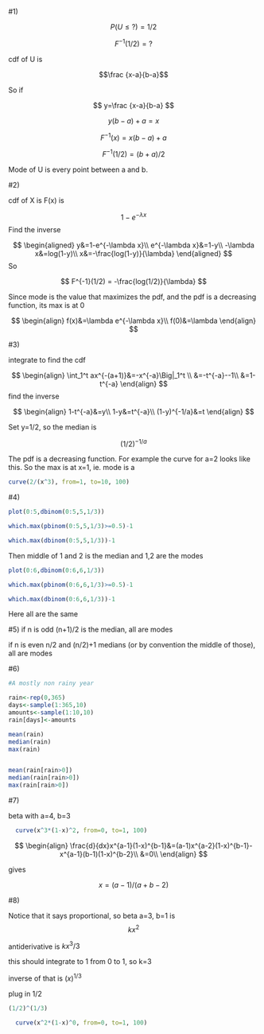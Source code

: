 #1)

$$P(U\le ?)=1/2$$

$$F^{-1}(1/2)=?$$


cdf of U is 

$$\frac {x-a}{b-a}$$

So if


$$
  y=\frac {x-a}{b-a}
$$

$$
  y(b-a)+a=x
$$

$$
  F^{-1}(x)=x(b-a)+a
$$

$$
  F^{-1}(1/2)=(b+a)/2
$$


Mode of U is every point between a and b.


#2)

cdf of X is F(x) is

$$
  1-e^{-\lambda x}
$$
Find the inverse

$$
  \begin{aligned}
    y&=1-e^{-\lambda x}\\
    e^{-\lambda x}&=1-y\\
    -\lambda x&=log(1-y)\\
    x&=-\frac{log(1-y)}{\lambda}
  \end{aligned}
$$
So

$$ F^{-1}(1/2) = -\frac{log(1/2)}{\lambda} $$

Since mode is the value that maximizes the pdf, and the pdf is a decreasing function, its max is at 0

$$
  \begin{align}
  f(x)&=\lambda e^{-\lambda x}\\
  f(0)&=\lambda
  \end{align}
$$

#3)

integrate to find the cdf

$$
  \begin{align}
  \int_1^t ax^{-(a+1)}&=-x^{-a}\Big|_1^t \\
  &=-t^{-a}--1\\
  &=1-t^{-a}
  \end{align}
$$
find the inverse

$$
  \begin{align}
    1-t^{-a}&=y\\
    1-y&=t^{-a}\\
    (1-y)^{-1/a}&=t
  \end{align}
$$

Set y=1/2, so the median is

$$
  (1/2)^{-1/a}
$$

The pdf is a decreasing function.
For example the curve for a=2 looks like this.
So the max is at x=1, ie. mode is a

```r
curve(2/(x^3), from=1, to=10, 100)
```

#4)

```r
plot(0:5,dbinom(0:5,5,1/3))

which.max(pbinom(0:5,5,1/3)>=0.5)-1

which.max(dbinom(0:5,5,1/3))-1
```

Then middle of 1 and 2 is the median
and 1,2 are the modes

```r
plot(0:6,dbinom(0:6,6,1/3))

which.max(pbinom(0:6,6,1/3)>=0.5)-1

which.max(dbinom(0:6,6,1/3))-1
```

Here all are the same

#5)
if n is odd (n+1)/2 is the median, all are modes

if n is even n/2 and (n/2)+1 medians (or by convention the middle of those), all are modes


#6)

```r
#A mostly non rainy year

rain<-rep(0,365)
days<-sample(1:365,10)
amounts<-sample(1:10,10)
rain[days]<-amounts

mean(rain)
median(rain)
max(rain)


mean(rain[rain>0])
median(rain[rain>0])
max(rain[rain>0])
```

#7)

beta with a=4, b=3

```r
  curve(x^3*(1-x)^2, from=0, to=1, 100)
```

$$
  \begin{align}
  \frac{d}{dx}x^{a-1}(1-x)^{b-1}&=(a-1)x^{a-2}(1-x)^{b-1}-x^{a-1}(b-1)(1-x)^{b-2}\\
  &=0\\
  \end{align}
$$

gives

$$
  x=(a-1)/(a+b-2)
$$

#8)

Notice that it says proportional, so beta a=3, b=1 is
$$
  kx^2
$$

antiderivative is $kx^3/3$

this should integrate to 1 from 0 to 1, so k=3

inverse of that is $(x)^{1/3}$

plug in 1/2

```r
(1/2)^(1/3)
```

```r
  curve(x^2*(1-x)^0, from=0, to=1, 100)
```
